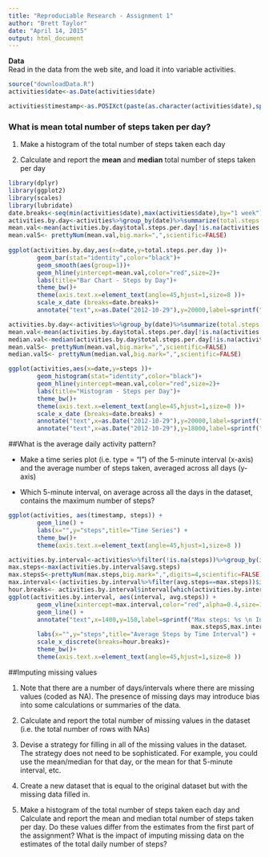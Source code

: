 ```yaml
---
title: "Reproduciable Research - Assignment 1"
author: "Brett Taylor"
date: "April 14, 2015"
output: html_document
---
```


**Data**   
Read in the data from the web site, and load it into variable activities.
```r
source("downloadData.R")
activities$date<-as.Date(activities$date)

activities$timestamp<-as.POSIXct(paste(as.character(activities$date),sprintf("%00.4i",activities$interval),sep=" "),format="%Y-%m-%d %H%M")
```


### What is mean total number of steps taken per day?

1. Make a histogram of the total number of steps taken each day

2. Calculate and report the **mean** and **median** total number of steps taken per day


```r
library(dplyr)
library(ggplot2)
library(scales)
library(lubridate)
date.breaks<-seq(min(activities$date),max(activities$date),by="1 week")
activities.by.day<-activities%>%group_by(date)%>%summarize(total.steps.per.day=sum(steps))
mean.val<-mean(activities.by.day$total.steps.per.day[!is.na(activities.by.day$total.steps.per.day)])
mean.valS<- prettyNum(mean.val,big.mark=",",scientific=FALSE)
 
ggplot(activities.by.day,aes(x=date,y=total.steps.per.day ))+
        geom_bar(stat="identity",color="black")+
        geom_smooth(aes(group=1))+
        geom_hline(yintercept=mean.val,color="red",size=2)+
        labs(title="Bar Chart - Steps by Day")+
        theme_bw()+
        theme(axis.text.x=element_text(angle=45,hjust=1,size=8 ))+
        scale_x_date (breaks=date.breaks)+
        annotate("text",x=as.Date("2012-10-29"),y=20000,label=sprintf("Mean %s",mean.valS)) 
```

```r
activities.by.day<-activities%>%group_by(date)%>%summarize(total.steps.per.day=sum(steps))
mean.val<-mean(activities.by.day$total.steps.per.day[!is.na(activities.by.day$total.steps.per.day)])
median.val<-median(activities.by.day$total.steps.per.day[!is.na(activities.by.day$total.steps.per.day)])
mean.valS<- prettyNum(mean.val,big.mark=",",scientific=FALSE)
median.valS<- prettyNum(median.val,big.mark=",",scientific=FALSE)

ggplot(activities,aes(x=date,y=steps ))+
        geom_histogram(stat="identity",color="black")+
        geom_hline(yintercept=mean.val,color="red",size=2)+
        labs(title="Histogram - Steps per Day")+
        theme_bw()+
        theme(axis.text.x=element_text(angle=45,hjust=1,size=8 ))+
        scale_x_date (breaks=date.breaks) +
        annotate("text",x=as.Date("2012-10-29"),y=20000,label=sprintf("Mean %s",mean.valS)) +
        annotate("text",x=as.Date("2012-10-29"),y=18000,label=sprintf("Median %s",median.valS))
```

##What is the average daily activity pattern?

* Make a time series plot (i.e. type = "l") of the 5-minute interval (x-axis) and the average number of steps taken, averaged across all days (y-axis)

* Which 5-minute interval, on average across all the days in the dataset, contains the maximum number of steps?


```r
ggplot(activities, aes(timestamp, steps)) + 
        geom_line() +
        labs(x="",y="steps",title="Time Series") + 
        theme_bw()+
        theme(axis.text.x=element_text(angle=45,hjust=1,size=8 ))
```


```r
activities.by.interval<-activities%>%filter(!is.na(steps))%>%group_by(interval)%>%summarize(avg.steps=mean(steps))
max.steps<-max(activities.by.interval$avg.steps)
max.stepsS<-prettyNum(max.steps,big.mark=",",digits=4,scientific=FALSE)
max.interval<-(activities.by.interval%>%filter(avg.steps==max.steps))$interval
hour.breaks<- activities.by.interval$interval[which(activities.by.interval$interval%%100==0)]
ggplot(activities.by.interval, aes(interval, avg.steps)) + 
        geom_vline(xintercept=max.interval,color="red",alpha=0.4,size=1.5) +
        geom_line() +
        annotate("text",x=1400,y=150,label=sprintf("Max steps: %s \n Interval: %s",
                                                   max.stepsS,max.interval)) +
        labs(x="",y="steps",title="Average Steps by Time Interval") + 
        scale_x_discrete(breaks=hour.breaks)+
        theme_bw()+
        theme(axis.text.x=element_text(angle=45,hjust=1,size=8 ))
```

##Imputing missing values

1. Note that there are a number of days/intervals where there are missing values (coded as NA). The presence of missing days may introduce bias into some calculations or summaries of the data.   

2. Calculate and report the total number of missing values in the dataset (i.e. the total number of rows with NAs)   

3. Devise a strategy for filling in all of the missing values in the dataset. The strategy does not need to be sophisticated. For example, you could use the mean/median for that day, or the mean for that 5-minute interval, etc.   

4. Create a new dataset that is equal to the original dataset but with the missing data filled in.   

5. Make a histogram of the total number of steps taken each day and Calculate and report the mean and median total number of steps taken per day. Do these values differ from the estimates from the first part of the assignment? What is the impact of imputing missing data on the estimates of the total daily number of steps?    

